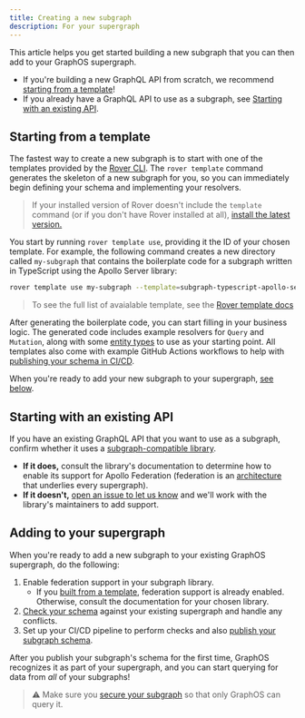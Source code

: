 ```yaml
---
title: Creating a new subgraph
description: For your supergraph
---
```


This article helps you get started building a new subgraph that you can then add to your GraphOS supergraph.

- If you're building a new GraphQL API from scratch, we recommend [starting from a template](#starting-from-a-template)!
- If you already have a GraphQL API to use as a subgraph, see [Starting with an existing API](#starting-with-an-existing-api).

## Starting from a template

The fastest way to create a new subgraph is to start with one of the templates provided by the [Rover CLI](/rover/commands/template). The `rover template` command generates the skeleton of a new subgraph for you, so you can immediately begin defining your schema and implementing your resolvers.

> If your installed version of Rover doesn't include the `template` command (or if you don't have Rover installed at all), [install the latest version.](/rover/getting-started/)

You start by running `rover template use`, providing it the ID of your chosen template. For example, the following command creates a new directory called `my-subgraph` that contains the boilerplate code for a subgraph written in TypeScript using the Apollo Server library:

```bash
rover template use my-subgraph --template=subgraph-typescript-apollo-server
```

> To see the full list of avaialable template, see the [Rover template docs](/rover/commands/template)

After generating the boilerplate code, you can start filling in your business logic. The generated code includes example resolvers for `Query` and `Mutation`, along with some [entity types](/federation/entities/) to use as your starting point. All templates also come with example GitHub Actions workflows to help with [publishing your schema in CI/CD](../delivery/#publishing-with-continuous-delivery).

When you're ready to add your new subgraph to your supergraph, [see below](#adding-to-your-supergraph).

## Starting with an existing API

If you have an existing GraphQL API that you want to use as a subgraph, confirm whether it uses a [subgraph-compatible library](/federation/building-supergraphs/supported-subgraphs).

- **If it does,** consult the library's documentation to determine how to enable its support for Apollo Federation (federation is an [architecture](/federation/) that underlies every supergraph).
- **If it doesn't,** [open an issue to let us know](https://github.com/apollographql/apollo-federation-subgraph-compatibility/issues/new/choose) and we'll work with the library's maintainers to add support.

## Adding to your supergraph

When you're ready to add a new subgraph to your existing GraphOS supergraph, do the following:

1. Enable federation support in your subgraph library.
   - If you [built from a template](#starting-from-a-template), federation support is already enabled. Otherwise, consult the documentation for your chosen library.
2. [Check your schema](/federation/managed-federation/federated-schema-checks) against your existing supergraph and handle any conflicts.
3. Set up your CI/CD pipeline to perform checks and also [publish your subgraph schema](../delivery/).

After you publish your subgraph's schema for the first time, GraphOS recognizes it as part of your supergraph, and you can start querying for data from _all_ of your subgraphs!

> ⚠️ Make sure you [secure your subgraph](./securing-a-subgraph) so that only GraphOS can query it.
